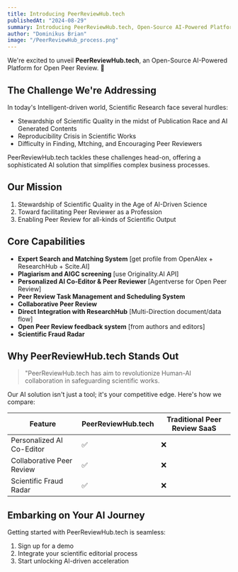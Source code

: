 ```yaml
---
title: Introducing PeerReviewHub.tech
publishedAt: "2024-08-29"
summary: Introducing PeerReviewHub.tech, Open-Source AI-Powered Platform for Open Peer Review.
author: "Dominikus Brian"
image: "/PeerReviewHub_process.png"
---
```


We're excited to unveil **PeerReviewHub.tech**, an Open-Source AI-Powered Platform for Open Peer Review. 🚀

## The Challenge We're Addressing

In today's Intelligent-driven world, Scientific Research face several hurdles:

- Stewardship of Scientific Quality in the midst of Publication Race and AI Generated Contents
- Reproducibility Crisis in Scientific Works
- Difficulty in Finding, Mtching, and Encouraging Peer Reviewers

PeerReviewHub.tech tackles these challenges head-on, offering a sophisticated AI solution that simplifies complex business processes.

## Our Mission

1. Stewardship of Scientific Quality in the Age of AI-Driven Science
2. Toward facilitating Peer Reviewer as a Profession
3. Enabling Peer Review for all-kinds of Scientific Output


## Core Capabilities

- **Expert Search and Matching System** [get profile from OpenAlex + ResearchHub + Scite.AI]
- **Plagiarism and AIGC screening** [use Originality.AI API]
- **Personalized AI Co-Editor & Peer Reviewer** [Agentverse for Open Peer Review]
- **Peer Review Task Management and Scheduling System** 
- **Collaborative Peer Review** 
- **Direct Integration with ResearchHub** [Multi-Direction document/data flow] 
- **Open Peer Review feedback system** [from authors and editors]
- **Scientific Fraud Radar**


## Why PeerReviewHub.tech Stands Out

> "PeerReviewHub.tech has aim to revolutionize Human-AI collaboration in safeguarding scientific works. 

Our AI solution isn't just a tool; it's your competitive edge. Here's how we compare:

| Feature                  | PeerReviewHub.tech | Traditional Peer Review SaaS |
| ------------------------ | ------- | -------------------- |
| Personalized AI Co-Editor      | ✅      | ❌                   |
| Collaborative Peer Review  | ✅      | ❌                   |
| Scientific Fraud Radar | ✅      | ❌                   |

## Embarking on Your AI Journey

Getting started with PeerReviewHub.tech is seamless:

1. Sign up for a demo
2. Integrate your scientific editorial process
3. Start unlocking AI-driven acceleration

